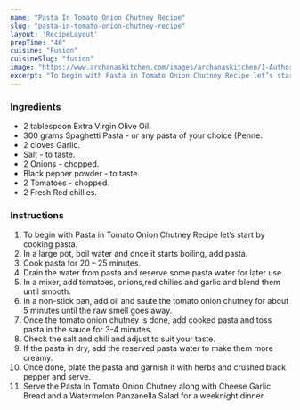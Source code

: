 ---
name: "Pasta In Tomato Onion Chutney Recipe"
slug: "pasta-in-tomato-onion-chutney-recipe"
layout: 'RecipeLayout'
prepTime: "40"
cuisine: "Fusion"
cuisineSlug: "fusion"
image: "https://www.archanaskitchen.com/images/archanaskitchen/1-Author/Karthika_Gopalakrishnan/Pasta_in_Tomato_Onion_Chutney.jpg"
excerpt: "To begin with Pasta in Tomato Onion Chutney Recipe let’s start by cooking pasta"
---

### Ingredients

- 2 tablespoon Extra Virgin Olive Oil.
- 300 grams Spaghetti Pasta - or any pasta of your choice (Penne.
- 2 cloves Garlic.
- Salt - to taste.
- 2 Onions - chopped.
- Black pepper powder - to taste.
- 2 Tomatoes - chopped.
- 2 Fresh Red chillies.

### Instructions

1. To begin with Pasta in Tomato Onion Chutney Recipe let’s start by cooking pasta.
1. In a large pot, boil water and once it starts boiling, add pasta.
1. Cook pasta for 20 – 25 minutes.
1. Drain the water from pasta and reserve some pasta water for later use.
1. In a mixer, add tomatoes, onions,red chilies and garlic and blend them until smooth.
1. In a non-stick pan, add oil and saute the tomato onion chutney for about 5 minutes until the raw smell goes away.
1. Once the tomato onion chutney is done, add cooked pasta and toss pasta in the sauce for 3-4 minutes.
1. Check the salt and chili and adjust to suit your taste.
1. If the pasta in dry, add the reserved pasta water to make them more creamy.
1. Once done, plate the pasta and garnish it with herbs and crushed black pepper and serve.
1. Serve the Pasta In Tomato Onion Chutney along with Cheese Garlic Bread and a Watermelon Panzanella Salad for a weeknight dinner.

